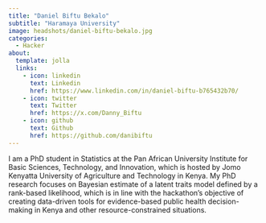 ```yaml
---
title: "Daniel Biftu Bekalo"
subtitle: "Haramaya University"
image: headshots/daniel-biftu-bekalo.jpg
categories:
  - Hacker
about:
  template: jolla
  links:
    - icon: linkedin
      text: Linkedin
      href: https://www.linkedin.com/in/daniel-biftu-b765432b70/
    - icon: twitter
      text: Twitter
      href: https://x.com/Danny_Biftu
    - icon: github
      text: Github
      href: https://github.com/danibiftu
---
```


I am a PhD student in Statistics at the Pan African University Institute for Basic Sciences, Technology, and Innovation, which is hosted by Jomo Kenyatta University of Agriculture and Technology in Kenya. My PhD research focuses on Bayesian estimate of a latent traits model defined by a rank-based likelihood, which is in line with the hackathon's objective of creating data-driven tools for evidence-based public health decision-making in Kenya and other resource-constrained situations.
